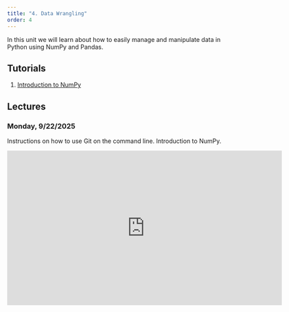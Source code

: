 ```yaml
---
title: "4. Data Wrangling"
order: 4
---
```


In this unit we will learn about how to easily manage and manipulate data in Python using NumPy and Pandas.

## Tutorials

1. [Introduction to NumPy](numpy_basics.qmd)

## Lectures


### Monday, 9/22/2025

Instructions on how to use Git on the command line. Introduction to NumPy.

<iframe id="kmsembed-1_nkv9vmc2" width="640" height="360" src="https://video.syr.edu/embed/secure/iframe/entryId/1_nkv9vmc2/uiConfId/45992161/st/0" class="kmsembed" allowfullscreen webkitallowfullscreen mozAllowFullScreen allow="autoplay *; fullscreen *; encrypted-media *" referrerPolicy="no-referrer-when-downgrade" sandbox="allow-downloads allow-forms allow-same-origin allow-scripts allow-top-navigation allow-pointer-lock allow-popups allow-modals allow-orientation-lock allow-popups-to-escape-sandbox allow-presentation allow-top-navigation-by-user-activation" frameborder="0" title="IST 356 Lecture - 9-22-25"></iframe>
